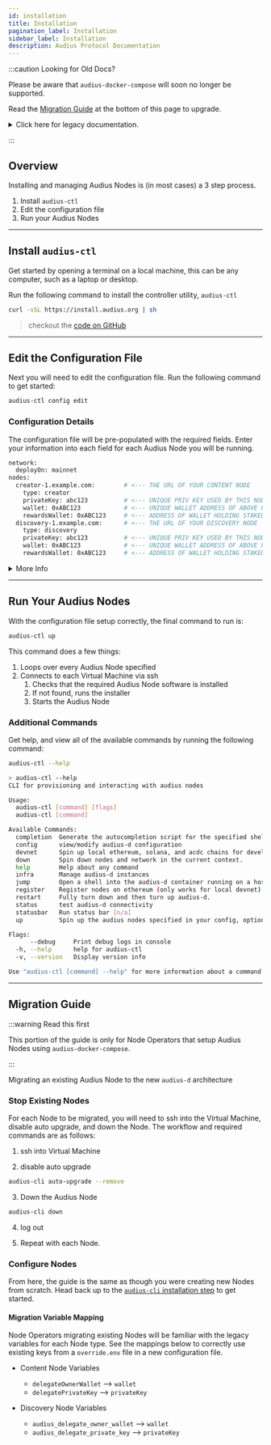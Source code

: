 ```yaml
---
id: installation
title: Installation
pagination_label: Installation
sidebar_label: Installation
description: Audius Protocol Documentation
---
```



:::caution Looking for Old Docs?

Please be aware that `audius-docker-compose` will soon no longer be supported.

Read the [Migration Guide](/node-operator/setup/installation#migration-guide) at the bottom of this
page to upgrade.

<details>
<summary>Click here for legacy documentation.</summary>
<div>

This guide describes how to run Audius services on a single machine via Docker Compose. The
repository of Docker Compose files can be found on
[GitHub](https://github.com/AudiusProject/audius-docker-compose).

On a VM that meets the minimum requirements from above run:

```bash
bash <(curl https://raw.githubusercontent.com/AudiusProject/audius-docker-compose/main/install.sh)
```

During installation there will be prompts for required environment variables. The variables are:

---

**Creator Node**

- `creatorNodeEndpoint` - The DNS of your content node. If you haven't registered the service yet,
  please enter the url you plan to register.
- `delegateOwnerWallet` - Address of wallet that contains no tokens but that is registered on chain,
  used to sign JSON responses from server
- `delegatePrivateKey` - Private key associated with `delegateOwnerWallet`
- `spOwnerWallet` - Wallet that registered (or will register) the content node on chain

If you're using an externally managed Postgres DB please see
[this section](/node-operator/setup/advanced#discovery-node)

---

**Discovery Node**

- `audius_delegate_owner_wallet` - Address of wallet that contains no tokens but that is registered
  on chain, used to sign JSON responses from server
- `audius_delegate_private_key` - Private key associated with `audius_delegate_owner_wallet`

If you're using an externally managed Postgres DB please see
[this section](/node-operator/setup/advanced#discovery-node)

---

**More options**

For more advanced configuration options or migrating from Kubernetes check out the
[Advanced Setup Guide](/node-operator/setup/advanced)

</div>
</details>

:::

## Overview

Installing and managing Audius Nodes is (in most cases) a 3 step process.

1. Install `audius-ctl`
2. Edit the configuration file
3. Run your Audius Nodes

---

## Install `audius-ctl`

Get started by opening a terminal on a local machine, this can be any computer, such as a laptop or
desktop.

Run the following command to install the controller utility, `audius-ctl`

```bash
curl -sSL https://install.audius.org | sh
```

> checkout the [code on GitHub](https://github.com/AudiusProject/audius-d)

---

## Edit the Configuration File

Next you will need to edit the configuration file. Run the following command to get started:

```bash
audius-ctl config edit
```

### Configuration Details

The configuration file will be pre-populated with the required fields. Enter your information into
each field for each Audius Node you will be running.

```bash showLineNumbers title="audius-ctl configuration file"
network:
  deployOn: mainnet
nodes:
  creator-1.example.com:        # <--- THE URL OF YOUR CONTENT NODE
    type: creator
    privateKey: abc123          # <--- UNIQUE PRIV KEY USED BY THIS NODE TO SIGN RESPONSES
    wallet: 0xABC123            # <--- UNIQUE WALLET ADDRESS OF ABOVE PRIV KEY
    rewardsWallet: 0xABC123     # <--- ADDRESS OF WALLET HOLDING STAKED TOKENS
  discovery-1.example.com:      # <--- THE URL OF YOUR DISCOVERY NODE
    type: discovery
    privateKey: abc123          # <--- UNIQUE PRIV KEY USED BY THIS NODE TO SIGN RESPONSES
    wallet: 0xABC123            # <--- UNIQUE WALLET ADDRESS OF ABOVE PRIV KEY
    rewardsWallet: 0xABC123     # <--- ADDRESS OF WALLET HOLDING STAKED TOKENS
```

<details>
<summary>More Info</summary>
<div>

| field           | description                                                                                                        |
| --------------- | ------------------------------------------------------------------------------------------------------------------ |
| `type`          | either `creator` or `discovery`                                                                                    |
| `privateKey`    | private key associated with the `wallet`                                                                           |
| `wallet`        | Address of wallet that contains no tokens but that is registered on chain, used to sign JSON responses from server |
| `rewardsWallet` | Wallet that registered (or will register) the Audius Node on chain                                                 |

</div>
</details>

---

## Run Your Audius Nodes

With the configuration file setup correctly, the final command to run is:

```bash
audius-ctl up
```

This command does a few things:

1. Loops over every Audius Node specified
2. Connects to each Virtual Machine via ssh
   1. Checks that the required Audius Node software is installed
   2. If not found, runs the installer
   3. Starts the Audius Node

### Additional Commands

Get help, and view all of the available commands by running the following command:

```bash
audius-ctl --help
```

```bash
> audius-ctl --help
CLI for provisioning and interacting with audius nodes

Usage:
  audius-ctl [command] [flags]
  audius-ctl [command]

Available Commands:
  completion  Generate the autocompletion script for the specified shell
  config      view/modify audius-d configuration
  devnet      Spin up local ethereum, solana, and acdc chains for development
  down        Spin down nodes and network in the current context.
  help        Help about any command
  infra       Manage audius-d instances
  jump        Open a shell into the audius-d container running on a host.
  register    Register nodes on ethereum (only works for local devnet)
  restart     Fully turn down and then turn up audius-d.
  status      test audius-d connectivity
  statusbar   Run status bar [n/a]
  up          Spin up the audius nodes specified in your config, optionally specifying which hosts.

Flags:
      --debug     Print debug logs in console
  -h, --help      help for audius-ctl
  -v, --version   Display version info

Use "audius-ctl [command] --help" for more information about a command.
```

---

## Migration Guide

:::warning Read this first

This portion of the guide is only for Node Operators that setup Audius Nodes using
`audius-docker-compose`.

:::

Migrating an existing Audius Node to the new `audius-d` architecture

### Stop Existing Nodes

For each Node to be migrated, you will need to ssh into the Virtual Machine, disable auto upgrade,
and down the Node. The workflow and required commands are as follows:

1. ssh into Virtual Machine

2. disable auto upgrade

```bash
audius-cli auto-upgrade --remove
```

3. Down the Audius Node

```bash
audius-cli down
```

4. log out

5. Repeat with each Node.

### Configure Nodes

From here, the guide is the same as though you were creating new Nodes from scratch. Head back up to
the [`audius-cli` installation step](/node-operator/setup/installation#install-audius-ctl) to get
started.

#### Migration Variable Mapping

Node Operators migrating existing Nodes will be familiar with the legacy variables for each Node
type. See the mappings below to correctly use existing keys from a `override.env` file in a new
configuration file.

- Content Node Variables

  - `delegateOwnerWallet` --> `wallet`
  - `delegatePrivateKey` --> `privateKey`

- Discovery Node Variables
  - `audius_delegate_owner_wallet` --> `wallet`
  - `audius_delegate_private_key` --> `privateKey`
